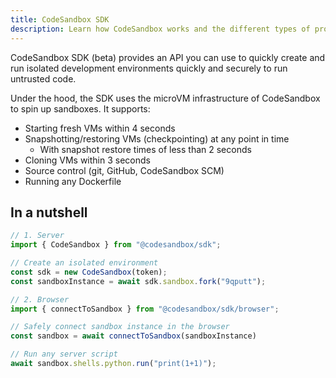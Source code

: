 ```yaml
---
title: CodeSandbox SDK
description: Learn how CodeSandbox works and the different types of projects you can create and develop.
---
```



<Hero
  title="CodeSandbox SDK"
  subtitle="Programmatically spin up development environments"
/>

CodeSandbox SDK (beta) provides an API you can use to quickly create and run isolated development environments quickly and securely to run untrusted code.

Under the hood, the SDK uses the microVM infrastructure of CodeSandbox to spin up sandboxes. It supports:

- Starting fresh VMs within 4 seconds
- Snapshotting/restoring VMs (checkpointing) at any point in time
  - With snapshot restore times of less than 2 seconds
- Cloning VMs within 3 seconds
- Source control (git, GitHub, CodeSandbox SCM)
- Running any Dockerfile

## In a nutshell

```js
// 1. Server
import { CodeSandbox } from "@codesandbox/sdk";

// Create an isolated environment
const sdk = new CodeSandbox(token);
const sandboxInstance = await sdk.sandbox.fork("9qputt");
```

```js
// 2. Browser
import { connectToSandbox } from "@codesandbox/sdk/browser";

// Safely connect sandbox instance in the browser
const sandbox = await connectToSandbox(sandboxInstance)

// Run any server script
await sandbox.shells.python.run("print(1+1)");
```
